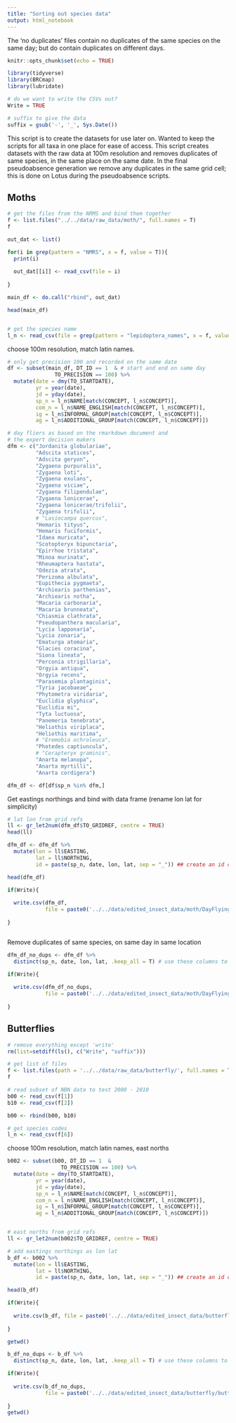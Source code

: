 ```yaml
---
title: "Sorting out species data"
output: html_notebook
---
```


The 'no duplicates' files contain no duplicates of the same species on the same day; but do contain duplicates on different days.

```r

knitr::opts_chunk$set(echo = TRUE)

library(tidyverse)
library(BRCmap)
library(lubridate)

# do we want to write the CSVs out?
Write = TRUE

# suffix to give the data
suffix = gsub('-', '_', Sys.Date())


```


This script is to create the datasets for use later on. Wanted to keep the scripts for all taxa in one place for ease of access. This script creates datasets with the raw data at 100m resolution and removes duplicates of same species, in the same place on the same date. In the final pseudoabsence generation we remove any duplicates in the same grid cell; this is done on Lotus during the pseudoabsence scripts.


## Moths


```r

# get the files from the NRMS and bind them together
f <- list.files("../../data/raw_data/moth/", full.names = T)
f

out_dat <- list()

for(i in grep(pattern = "NMRS", x = f, value = T)){
  print(i)
  
  out_dat[[i]] <- read_csv(file = i)
  
}

main_df <- do.call("rbind", out_dat)

head(main_df)


# get the species name
l_n <- read_csv(file = grep(pattern = "lepidoptera_names", x = f, value = T))


```


choose 100m resolution, match latin names.

```r

# only get precision 100 and recorded on the same date
df <- subset(main_df, DT_ID == 1  & # start and end on same day
               TO_PRECISION == 100) %>% 
  mutate(date = dmy(TO_STARTDATE),
         yr = year(date),
         jd = yday(date),
         sp_n = l_n$NAME[match(CONCEPT, l_n$CONCEPT)],
         com_n = l_n$NAME_ENGLISH[match(CONCEPT, l_n$CONCEPT)],
         ig = l_n$INFORMAL_GROUP[match(CONCEPT, l_n$CONCEPT)],
         ag = l_n$ADDITIONAL_GROUP[match(CONCEPT, l_n$CONCEPT)])


```



```r

# day fliers as based on the rmarkdown document and 
# the expert decision makers
dfm <- c("Jordanita globulariae",
         "Adscita statices",
         "Adscita geryon",
         "Zygaena purpuralis",
         "Zygaena loti",
         "Zygaena exulans",
         "Zygaena viciae",
         "Zygaena filipendulae",
         "Zygaena lonicerae",
         "Zygaena lonicerae/trifolii",
         "Zygaena trifolii",
         # "Lasiocampa quercus",
         "Hemaris tityus",
         "Hemaris fuciformis",
         "Idaea muricata",
         "Scotopteryx bipunctaria",
         "Epirrhoe tristata",
         "Minoa murinata",
         "Rheumaptera hastata",
         "Odezia atrata",
         "Perizoma albulata",
         "Eupithecia pygmaeta",
         "Archiearis parthenias",
         "Archiearis notha",
         "Macaria carbonaria",
         "Macaria brunneata",
         "Chiasmia clathrata",
         "Pseudopanthera macularia",
         "Lycia lapponaria",
         "Lycia zonaria",
         "Ematurga atomaria",
         "Glacies coracina",
         "Siona lineata",
         "Perconia strigillaria",
         "Orgyia antiqua",
         "Orgyia recens",
         "Parasemia plantaginis",
         "Tyria jacobaeae",
         "Phytometra viridaria",
         "Euclidia glyphica",
         "Euclidia mi",
         "Tyta luctuosa",
         "Panemeria tenebrata",
         "Heliothis viriplaca",
         "Heliothis maritima",
         # "Eremobia ochroleuca",
         "Photedes captiuncula",
         # "Cerapteryx graminis",
         "Anarta melanopa",
         "Anarta myrtilli",
         "Anarta cordigera")

dfm_df <- df[df$sp_n %in% dfm,]

```

Get eastings northings and bind with data frame (rename lon lat for simplicity)

```r

# lat lon from grid refs
ll <- gr_let2num(dfm_df$TO_GRIDREF, centre = TRUE)
head(ll)

dfm_df <- dfm_df %>% 
  mutate(lon = ll$EASTING,
         lat = ll$NORTHING,
         id = paste(sp_n, date, lon, lat, sep = "_")) ## create an id column for identifying duplicates of the same species from the same location on the same date)

head(dfm_df)

if(Write){
  
  write.csv(dfm_df, 
            file = paste0('../../data/edited_insect_data/moth/DayFlyingMoths_EastNorths_with_duplicates_', suffix, '.csv'))
  
}



```


Remove duplicates of same species, on same day in same location


```r

dfm_df_no_dups <- dfm_df %>% 
  distinct(sp_n, date, lon, lat, .keep_all = T) # use these columns to determine whether or not distinct

if(Write){
  
  write.csv(dfm_df_no_dups, 
            file = paste0('../../data/edited_insect_data/moth/DayFlyingMoths_EastNorths_no_duplicates_', suffix, '.csv'))
  
}

```


## Butterflies

```r

# remove everything except 'write'
rm(list=setdiff(ls(), c("Write", "suffix")))


```


```r


# get list of files
f <- list.files(path = '../../data/raw_data/butterfly/', full.names = TRUE, recursive = T)
f

# read subset of NBN data to test 2000 - 2010
b00 <- read_csv(f[1])
b10 <- read_csv(f[2])

b00 <- rbind(b00, b10)

# get species codes
l_n <- read_csv(f[6])


```


choose 100m resolution, match latin names, east norths

```r


b002 <- subset(b00, DT_ID == 1  & 
                 TO_PRECISION == 100) %>% 
  mutate(date = dmy(TO_STARTDATE),
         yr = year(date),
         jd = yday(date),
         sp_n = l_n$NAME[match(CONCEPT, l_n$CONCEPT)],
         com_n = l_n$NAME_ENGLISH[match(CONCEPT, l_n$CONCEPT)],
         ig = l_n$INFORMAL_GROUP[match(CONCEPT, l_n$CONCEPT)],
         ag = l_n$ADDITIONAL_GROUP[match(CONCEPT, l_n$CONCEPT)])


# east norths from grid refs
ll <- gr_let2num(b002$TO_GRIDREF, centre = TRUE)

# add eastings northings as lon lat
b_df <- b002 %>% 
  mutate(lon = ll$EASTING,
         lat = ll$NORTHING, 
         id = paste(sp_n, date, lon, lat, sep = "_")) ## create an id column for identifying duplicates of the same species from the same location on the same date

head(b_df)

if(Write){
  
  write.csv(b_df, file = paste0('../../data/edited_insect_data/butterfly/butterfly_EastNorths_with_duplicates_', suffix, '.csv'))
  
}

getwd()

```


```r


b_df_no_dups <- b_df %>% 
  distinct(sp_n, date, lon, lat, .keep_all = T) # use these columns to determine whether or not distinct

if(Write){
  
  write.csv(b_df_no_dups, 
            file = paste0('../../data/edited_insect_data/butterfly/butterfly_EastNorths_no_duplicates_', suffix, '.csv'))
  
}
getwd()

```





